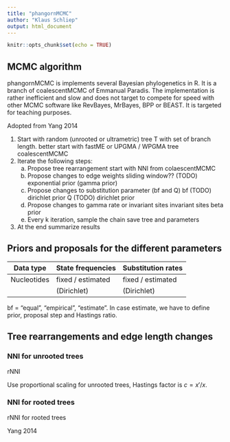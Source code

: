 ```yaml
---
title: "phangornMCMC"
author: "Klaus Schliep"
output: html_document
---
```


```r
knitr::opts_chunk$set(echo = TRUE)
```

## MCMC algorithm

phangornMCMC is implements several Bayesian phylogenetics in R. It is a branch 
of coalescentMCMC of Emmanual Paradis. The implementation is rather inefficient 
and slow and does not target to compete for speed with other MCMC software like 
RevBayes, MrBayes, BPP or BEAST. It is targeted for teaching purposes.   

Adopted from Yang 2014

1. Start with random (unrooted or ultrametric) tree T with set of branch length.
    better start with fastME or UPGMA / WPGMA tree
    coalescentMCMC
2. Iterate the following steps:
    a. Propose tree rearrangement
        start with NNI from colaescentMCMC
    b. Propose changes to edge weights
        sliding window?? (TODO) exponential prior (gamma prior)
    c. Propose changes to substitution parameter (bf and Q)
        bf (TODO) dirichlet prior
        Q (TODO) dirichlet prior
    d. Propose changes to gamma rate or invariant sites
        invariant sites  beta prior
    e. Every k iteration, sample the chain save tree and parameters
3. At the end summarize results



## Priors and proposals for the different parameters 



| Data type   | State frequencies | Substitution rates |
|-------------|-------------------|--------------------| 
| Nucleotides | fixed / estimated | fixed / estimated  |
|             | (Dirichlet)       | (Dirichlet)        |

bf = "equal", "empirical", "estimate".
In case estimate, we have to define prior, proposal step and Hastings ratio.  



## Tree rearrangements and edge length changes

### NNI for unrooted trees

rNNI

Use proportional scaling for unrooted trees, Hastings factor is $c = x'/x$.  

### NNI for rooted trees

rNNI for rooted trees


Yang 2014
